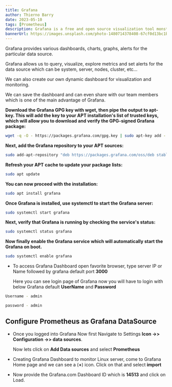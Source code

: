 ```yaml
---
title: Grafana
author: Thierno Barry
date: 2023-05-10
tags: [Prometheus]
description: Grafana is a free and open source visualization tool monstly used with Prometheus to which monitor metrics.
bannerUrl: https://images.unsplash.com/photo-1480714378408-67cf0d13bc1b
---
```


Grafana provides various dashboards, charts, graphs, alerts for the particular data source.

Grafana allows us to query, visualize, explore metrics and set alerts for the data source which can be system, server, nodes, cluster, etc...

We can also create our own dynamic dashboard for visualization and monitoring.

We can save the dashboard and can even share with our team members which is one of the main advantage of Grafana.

**Download the Grafana GPG key with wget, then pipe the output to apt-key. This will add the key to your APT installation's list of trusted keys, which will allow you to download and verify the GPG-signed Grafana package:**

```bash
wget -q -O - https://packages.grafana.com/gpg.key | sudo apt-key add -
```

**Next, add the Grafana repository to your APT sources:**

```bash
sudo add-apt-repository "deb https://packages.grafana.com/oss/deb stable main"
```

**Refresh your APT cache to update your package lists:**

```bash
sudo apt update
```

**You can now proceed with the installation:**

```bash
sudo apt install grafana
```

**Once Grafana is installed, use systemctl to start the Grafana server:**

```bash
sudo systemctl start grafana
```

**Next, verify that Grafana is running by checking the service's status:**

```bash
sudo systemctl status grafana
```

**Now finally enable the Grafana service which will automatically start the Grafana on boot.**

```bash
sudo systemctl enable grafana
```

- To access Grafana Dashboard open favorite browser, type server IP or Name followed by grafana default port **3000**

  Here you can see login page of Grafana now you will have to login with below Grafana default **UserName** and **Password**

```bash
Username - admin

password - admin
```

## Configure Prometheus as Grafana DataSource

- Once you logged into Grafana Now first Navigate to Settings **Icon ->> Configuration ->> data sources**.

  Now lets click on **Add Data sources** and select **Prometheus**

- Creating Grafana Dashboard to monitor Linux server, come to Grafana Home page and we can see a (**+**) icon. Click on that and select **import**
- Now provide the Grafana.com Dashboard ID which is **14513** and click on Load.
